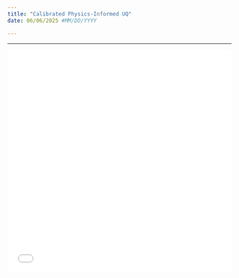 ```yaml
---
title: "Calibrated Physics-Informed UQ"
date: 06/06/2025 #MM/DD/YYYY

---
```


***

![](Cal_PIUQ.pdf){width=100% height=500}

